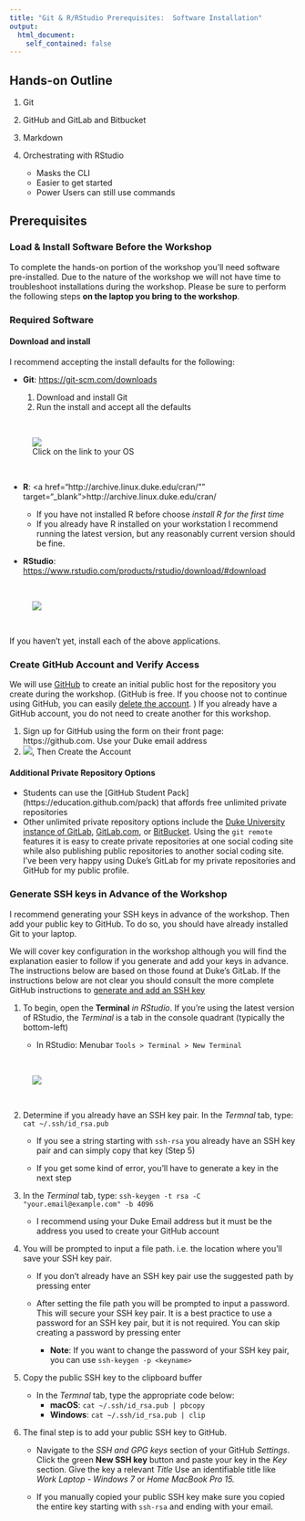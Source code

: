 ```yaml
---
title: "Git & R/RStudio Prerequisites:  Software Installation"
output: 
  html_document:
    self_contained: false
---
```


## Hands-on Outline

1. Git
1. GitHub and GitLab and Bitbucket
1. Markdown  
1. Orchestrating with RStudio

	- Masks the CLI
	- Easier to get started
	- Power Users can still use commands
	
## Prerequisites

### Load & Install Software **Before the Workshop**

To complete the hands-on portion of the workshop you'll need software pre-installed.  Due to the nature of the workshop we will not have time to troubleshoot installations during the workshop.  Please be sure to perform the following steps **on the laptop you bring to the workshop**.  

### Required Software

#### Download and install  

I recommend accepting the install defaults for the following:

- **Git**: <a href="https://git-scm.com/downloads" target="_blank">https://git-scm.com/downloads</a>

    1. Download and install Git
    1. Run the install and accept all the defaults
    
<br><figure>![](images/git_os.png)<figcaption>Click on the link to your OS</figcaption></figure><br>
    
- **R**: <a href="http://archive.linux.duke.edu/cran/"" target="_blank">http://archive.linux.duke.edu/cran/</a>

    - If you have not installed R before choose *install R for the first time*
    - If you already have R installed on your workstation I recommend running the latest version, but any reasonably current version should be fine.
    
- **RStudio**: <a href="https://www.rstudio.com/products/rstudio/download/#download" target="_blank">https://www.rstudio.com/products/rstudio/download/#download</a> 

<br><figure>![](images/rstudio_download.png)</figure><br>
    

If you haven't yet, install each of the above applications.  


### Create GitHub Account and Verify Access
We will use  <a href="https://github.com" target="_blank">GitHub</a> to create an initial public host for the repository you create during the workshop.  (GitHub is free.  If you choose not to continue using GitHub, you can easily [delete the account](https://help.github.com/articles/deleting-your-user-account/). )   If you already have a GitHub account, you do not need to create another for this workshop.  

1. Sign up for GitHub using the form on their front page:  https://github.com.  Use your Duke email address
1. ![](images/github_account2.png), Then Create the Account  

#### Additional Private Repository Options
- Students can use the [GitHub Student Pack] (https://education.github.com/pack) that affords free unlimited private repositories
- Other unlimited private repository options include the [Duke University instance of GitLab](https://gitlab.oit.duke.edu), [GitLab.com](http://gitlab.com), or [BitBucket](https://bitbucket.org/).  Using the `git remote` features it is easy to create private repositories at one social coding site while also publishing public repositories to another social coding site.  I've been very happy using Duke's GitLab for my private repositories and GitHub for my public profile.

### Generate SSH keys in Advance of the Workshop

I recommend generating your SSH keys in advance of the workshop.  Then add your public key to GitHub.  To do so, you should have already installed Git to your laptop.  

We will cover key configuration in the workshop although you will find the explanation easier to follow if you generate and add your keys in advance.  The instructions below are based on those found at Duke's GitLab.  If the instructions below are not clear you should consult the more complete GitHub instructions to [generate and add an SSH key](https://help.github.com/articles/generating-a-new-ssh-key-and-adding-it-to-the-ssh-agent/)  

1. To begin, open the **Terminal** *in RStudio*.  If you're using the latest version of RStudio, the *Terminal* is a tab in the console quadrant (typically the bottom-left)

    - In RStudio: Menubar `Tools > Terminal > New Terminal` 

<br><figure>![](images/shell.png)</figure><br>

    
2. Determine if you already have an SSH key pair.  In the *Termnal* tab, type:  `cat ~/.ssh/id_rsa.pub`
    
    - If you see a string starting with `ssh-rsa` you already have an SSH key pair and can simply copy that key (Step 5)
        
    - If you get some kind of error, you'll have to generate a key in the next step
        
1. In the *Terminal* tab, type:  `ssh-keygen -t rsa -C "your.email@example.com" -b 4096`

    - I recommend using your Duke Email address but it must be the address you used to create your GitHub account
    
1. You will be prompted to input a file path.  i.e. the location where you'll save your SSH key pair.

    - If you don't already have an SSH key pair use the suggested path by pressing enter
    
     - After setting the file path you will be prompted to input a password.  This will secure your SSH key pair. It is a best practice to use a password for an SSH key pair, but it is not required.  You can skip creating a password by pressing enter

        - **Note**:  If you want to change the password of your SSH key pair, you can use `ssh-keygen -p <keyname>`  
    
1. Copy the public SSH key to the clipboard buffer

    - In the *Termnal* tab, type the appropriate code below:
        - **macOS**:  `cat ~/.ssh/id_rsa.pub | pbcopy`
        - **Windows**:  `cat ~/.ssh/id_rsa.pub | clip`
    
1. The final step is to add your public SSH key to GitHub.

    - Navigate to the *SSH and GPG keys* section of your GitHub *Settings*.  Click the green **New SSH key** button and paste your key in the *Key* section.  Give the key a relevant *Title*  Use an identifiable title like *Work Laptop - Windows 7* or *Home MacBook Pro 15.*
    
    - If you manually copied your public SSH key make sure you copied the entire key starting with `ssh-rsa` and ending with your email.